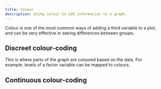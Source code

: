 ```yaml
---
title: Colour
description: Using colour to add information to a graph.
---
```


Colour is one of the most common ways of adding a third variable to a plot, and can be very effective in seeing differences between groups.

## Discreet colour-coding

This is where parts of the graph are coloured based on the data. For example, levels of a factor variable can be mapped to colours.

## Continuous colour-coding
